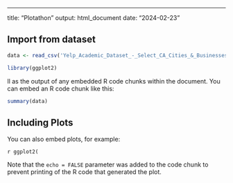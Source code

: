 ---
title: "Plotathon"
output: html_document
date: "2024-02-23"


## Import from dataset



```r
data <- read_csv('Yelp_Academic_Dataset_-_Select_CA_Cities_&_Businesses.csv',show_col_types = FALSE)

library(ggplot2)
```

ll as the output of any embedded R code chunks within the document. You can embed an R code chunk like this:

```r
summary(data)
```

## Including Plots

You can also embed plots, for example:

```r
ggplot2(```

Note that the `echo = FALSE` parameter was added to the code chunk to prevent printing of the R code that generated the plot.
